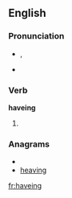 ==English==

===Pronunciation===
*{{IPA|/ˈhæviŋ/}}, {{SAMPA|/"h{viN/}}
*{{audio|en-us-having.ogg|Audio (US)}}

===Verb===
'''haveing'''
# {{archaic}} {{present participle of|[[have]]|lang=en}}

===Anagrams===
* {{alphagram|aeghinv}}
* [[heaving#English|heaving]]

[[fr:haveing]]